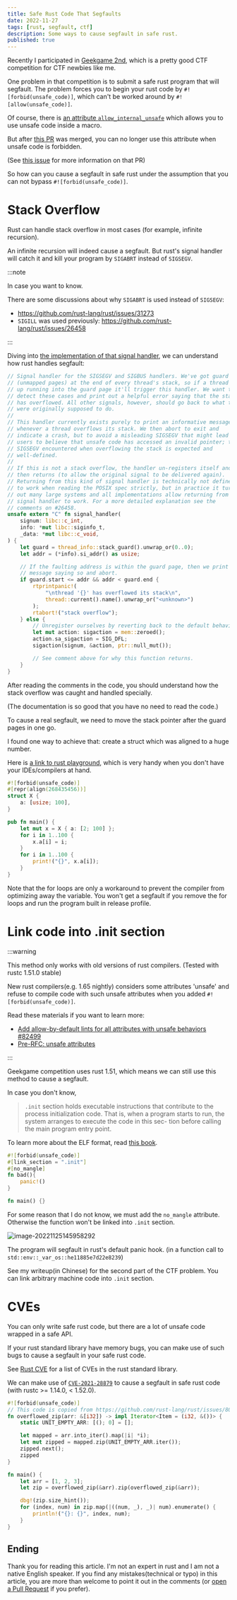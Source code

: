 ```yaml
---
title: Safe Rust Code That Segfaults
date: 2022-11-27
tags: [rust, segfault, ctf]
description: Some ways to cause segfault in safe rust.
published: true
---
```


Recently I participated in [Geekgame 2nd](https://github.com/PKU-GeekGame/geekgame-2nd), which is a pretty good CTF competition
for CTF newbies like me.

One problem in that competition is to submit a safe rust program that will segfault.
The problem forces you to begin your rust code by `#![forbid(unsafe_code)]`, which can't
be worked around by `#![allow(unsafe_code)]`.

Of course, there is [an attribute `allow_internal_unsafe`](https://doc.rust-lang.org/beta/unstable-book/language-features/allow-internal-unsafe.html)
which allows you to use unsafe code inside a macro. 

But after [this PR](https://github.com/rust-lang/rust/pull/57467) was merged, 
you can no longer use this attribute when unsafe code is forbidden.

(See [this issue](https://github.com/rust-lang/rust/issues/56768) for more information on that PR)

So how can you cause a segfault in safe rust under the assumption that
you can not bypass `#![forbid(unsafe_code)]`.

# Stack Overflow

Rust can handle stack overflow in most cases (for example, infinite recursion).

An infinite recursion will indeed cause a segfault. 
But rust's signal handler will catch it and
kill your program by `SIGABRT` instead of `SIGSEGV`.

:::note

In case you want to know.

There are some discussions about why `SIGABRT` is used instead of `SIGSEGV`:

- https://github.com/rust-lang/rust/issues/31273
- `SIGILL` was used previously: https://github.com/rust-lang/rust/issues/26458

:::

Diving into [the implementation of that signal handler](https://github.com/rust-lang/rust/blob/008bc1d587b4f9d7197eb159922dd2080eea9284/library/std/src/sys/unix/stack_overflow.rs#L57-L102), 
we can understand how rust handles segfault:

```rust library/std/src/sys/unix/stack_overflow.rs
// Signal handler for the SIGSEGV and SIGBUS handlers. We've got guard pages
// (unmapped pages) at the end of every thread's stack, so if a thread ends
// up running into the guard page it'll trigger this handler. We want to
// detect these cases and print out a helpful error saying that the stack
// has overflowed. All other signals, however, should go back to what they
// were originally supposed to do.
//
// This handler currently exists purely to print an informative message
// whenever a thread overflows its stack. We then abort to exit and
// indicate a crash, but to avoid a misleading SIGSEGV that might lead
// users to believe that unsafe code has accessed an invalid pointer; the
// SIGSEGV encountered when overflowing the stack is expected and
// well-defined.
//
// If this is not a stack overflow, the handler un-registers itself and
// then returns (to allow the original signal to be delivered again).
// Returning from this kind of signal handler is technically not defined
// to work when reading the POSIX spec strictly, but in practice it turns
// out many large systems and all implementations allow returning from a
// signal handler to work. For a more detailed explanation see the
// comments on #26458.
unsafe extern "C" fn signal_handler(
    signum: libc::c_int,
    info: *mut libc::siginfo_t,
    _data: *mut libc::c_void,
) {
    let guard = thread_info::stack_guard().unwrap_or(0..0);
    let addr = (*info).si_addr() as usize;

    // If the faulting address is within the guard page, then we print a
    // message saying so and abort.
    if guard.start <= addr && addr < guard.end {
        rtprintpanic!(
            "\nthread '{}' has overflowed its stack\n",
            thread::current().name().unwrap_or("<unknown>")
        );
        rtabort!("stack overflow");
    } else {
        // Unregister ourselves by reverting back to the default behavior.
        let mut action: sigaction = mem::zeroed();
        action.sa_sigaction = SIG_DFL;
        sigaction(signum, &action, ptr::null_mut());

        // See comment above for why this function returns.
    }
}
```

After reading the comments in the code, you should understand how the stack 
overflow was caught and handled specially.

(The documentation is so good that you have no need to read the code.)

To cause a real segfault, we need to move the stack pointer after
the guard pages in one go.

I found one way to achieve that: create a struct which was aligned to a huge number.

Here is [a link to rust playground](https://play.rust-lang.org/?version=stable&mode=debug&edition=2021&gist=142f00959988896a5d887e79a589eda7), 
which is very handy when you don't have your IDEs/compilers at hand.

```rust
#![forbid(unsafe_code)]
#[repr(align(268435456))]
struct X {
    a: [usize; 100],
}

pub fn main() {
    let mut x = X { a: [2; 100] };
    for i in 1..100 {
        x.a[i] = i;
    }
    for i in 1..100 {
        print!("{}", x.a[i]);
    }
}
```

Note that the for loops are only a workaround to prevent the compiler from
optimizing away the variable. You won't get a segfault if you remove
the for loops and run the program built in release profile.

# Link code into .init section

:::warning

This method only works with old versions of rust compilers. (Tested with rustc 1.51.0 stable)

New rust compilers(e.g. 1.65 nightly) considers some attributes 'unsafe'
and refuse to compile code with such unsafe attributes when you 
added `#![forbid(unsafe_code)]`.

Read these materials if you want to learn more:

- [Add allow-by-default lints for all attributes with unsafe behaviors #82499](https://github.com/rust-lang/rust/issues/82499)
- [Pre-RFC: unsafe attributes](https://internals.rust-lang.org/t/pre-rfc-unsafe-attributes/17462)

:::

Geekgame competition uses rust 1.51, which means we can still 
use this method to cause a segfault.

In case you don't know, 
> `.init` section holds executable instructions that contribute to the process initialization code.
That is, when a program starts to run, the system arranges to execute the code in this sec-
tion before calling the main program entry point.

To learn more about the ELF format, read [this book](http://www.skyfree.org/linux/references/ELF_Format.pdf).

```rust
#![forbid(unsafe_code)]
#[link_section = ".init"]
#[no_mangle]
fn bad(){
    panic!()
}

fn main() {}
```

For some reason that I do not know, we must add the `no_mangle` attribute.
Otherwise the function won't be linked into `.init` section.

![image-20221125145958292](assets/image-20221125145958292.png)

The program will segfault in rust's default panic hook. (in a function call to `std::env::_var_os::he11885e7d22e8239`)

See <Link to="/blog/geekgame-2nd-writeup/#flag2-1">my writeup(in Chinese)</Link> for the second part of the CTF problem. 
You can link arbitrary machine code into `.init` section. 

# CVEs

You can only write safe rust code, but there are a lot of unsafe code wrapped in a safe API.

If your rust standard library have memory bugs, you can make use of such bugs
to cause a segfault in your safe rust code.

See [Rust CVE](https://github.com/Qwaz/rust-cve) for a list of CVEs in the rust standard library.

We can make use of [`CVE-2021-28879`](https://cve.mitre.org/cgi-bin/cvename.cgi?name=CVE-2021-28879)
to cause a segfault in safe rust code (with rustc >= 1.14.0, < 1.52.0).

```rust
#![forbid(unsafe_code)]
// This code is copied from https://github.com/rust-lang/rust/issues/80335
fn overflowed_zip(arr: &[i32]) -> impl Iterator<Item = (i32, &())> {
    static UNIT_EMPTY_ARR: [(); 0] = [];

    let mapped = arr.into_iter().map(|i| *i);
    let mut zipped = mapped.zip(UNIT_EMPTY_ARR.iter());
    zipped.next();
    zipped
}

fn main() {
    let arr = [1, 2, 3];
    let zip = overflowed_zip(&arr).zip(overflowed_zip(&arr));

    dbg!(zip.size_hint());
    for (index, num) in zip.map(|((num, _), _)| num).enumerate() {
        println!("{}: {}", index, num);
    }
}
```

## Ending

Thank you for reading this article. 
I'm not an expert in rust and I am not a native English speaker. 
If you find any mistakes(technical or typo) in this article,
you are more than welcome to point it out in the comments
(or [open a Pull Request](https://github.com/kxxt/kxxt-website) if you prefer).
